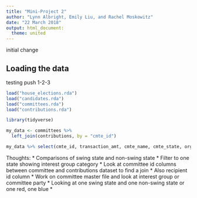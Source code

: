 ```yaml
---
title: "Mini-Project 2"
author: "Lynn Albright, Emily Liu, and Rachel Moskowitz"
date: "22 March 2018"
output: html_document:
  theme: united
---
```


initial change

## Loading the data

testing push 1-2-3

```r
load("house_elections.rda")
load("candidates.rda")
load("committees.rda")
load("contributions.rda")
```
```r
library(tidyverse)
```

```r
my_data <- committees %>% 
  left_join(contributions, by = "cmte_id") 
```
```r
my_data %>% select(cmte_id, transaction_amt, cmte_name, cmte_state, org_type, cmte_party_affiliation)
```

Thoughts:
* Comparisons of swing state and non-swing state
* Filter to one state showing interest group category
* Look at committee id columns between committee and contributions dataset to find a join
* Also recipient id column
* Work on committee master file and look at interest group or committee party
* Looking at one swing state and one non-swing state or one red, one blue
* 